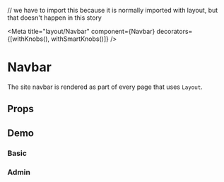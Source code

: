 // we have to import this because it is normally imported with layout, but that doesn't happen in this story



<Meta title="layout/Navbar" component={Navbar} decorators={[withKnobs(), withSmartKnobs()]} />

# Navbar
The site navbar is rendered as part of every page that uses `Layout`.

## Props
<Props of={Navbar} />

## Demo
### Basic

<Preview>
    <Story name="basic">
        <Navbar />
    </Story>
</Preview>

### Admin

<Preview>
    <Story name="admin">
        <Navbar admin />
    </Story>
</Preview>

